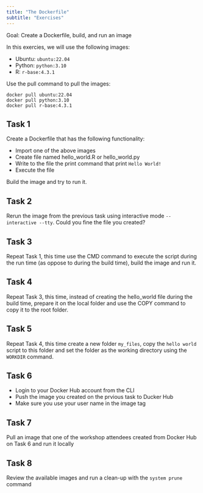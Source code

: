 ```yaml
---
title: "The Dockerfile"
subtitle: "Exercises"
---
```


Goal: Create a Dockerfile, build, and run an image 

In this exercies, we will use the following images:

- Ubuntu: `ubuntu:22.04`
- Python: `python:3.10`
- R: `r-base:4.3.1`


Use the pull command to pull the images:
``` shell
docker pull ubuntu:22.04
docker pull python:3.10
docker pull r-base:4.3.1
```

## Task 1

Create a Dockerfile that has the following functionality:

- Import one of the above images
- Create file named hello_world.R or hello_world.py 
- Write to the file the print command that print `Hello World!`
- Execute the file

Build the image and try to run it.


## Task 2

Rerun the image from the previous task using interactive mode `--interactive --tty`. Could you fine the file you created?

## Task 3 

Repeat Task 1, this time use the CMD command to execute the script during the run time (as oppose to during the build time), build the image and run it.


## Task 4

Repeat Task 3, this time, instead of creating the hello_world file during the build time, prepare it on the local folder and use the COPY command to copy it to the root folder.


## Task 5

Repeat Task 4, this time create a new folder `my_files`, copy the `hello world` script to this folder and set the folder as the working directory using the `WORKDIR` command. 


## Task 6

- Login to your Docker Hub account from the CLI
- Push the image you created on the prvious task to Ducker Hub
- Make sure you use your user name in the image tag


## Task 7 

Pull an image that one of the workshop attendees created from Docker Hub on Task 6 and run it locally


## Task 8 

Review the available images and run a clean-up with the `system prune` command






